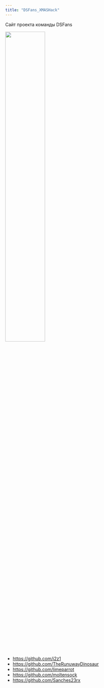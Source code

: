 ```yaml
---
title: "DSFans_XMASHack"
---
```


Сайт проекта команды DSFans

![](img/xmashack_logo.jpg){width=50%}

 + <https://github.com/i2z1>
 + <https://github.com/TheRunuwayDinosaur>
 + <https://github.com/limeparrot>
 + <https://github.com/moltensock>
 + <https://github.com/Sanches23rx>